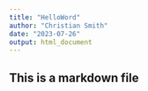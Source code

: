 ```yaml
---
title: "HelloWord"
author: "Christian Smith"
date: "2023-07-26"
output: html_document
---
```



## This is a markdown file
